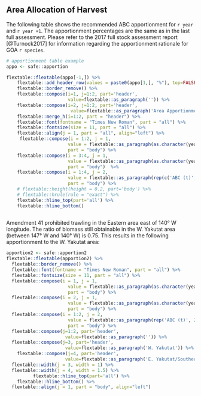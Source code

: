 ## Area Allocation of Harvest

The following table shows the recommended ABC apportionment for `r year` and `r year +1`. 
The apportionment percentages are the same as in the last full assessment. 
Please refer to the 2017 full stock assessment report [@Turnock2017] for information regarding the apportionment rationale for GOA `r species`.

```r
# apportionment table example
appo <- safe::apportion

flextable::flextable(appo[-1,]) %>% 
    flextable::add_header_row(values = paste0(appo[1,], "%"), top=FALSE) %>%
    flextable::border_remove() %>% 
    flextable::compose(i=1, j=1:2, part='header', 
                       value=flextable::as_paragraph('')) %>%
    flextable::compose(i=2, j=1:2, part='header', 
                        value=flextable::as_paragraph('Area Apportionment')) %>% 
    flextable::merge_h(i=1:2, part = "header") %>% 
    flextable::font(fontname = "Times New Roman", part = "all") %>%
    flextable::fontsize(size = 11, part = "all") %>% 
    flextable::align(j = 1, part = "all", align="left") %>% 
     flextable::compose(i = 1:2, j = 1, 
                       value = flextable::as_paragraph(as.character(year)), 
                       part = "body") %>% 
    flextable::compose(i = 3:4, j = 1, 
                       value = flextable::as_paragraph(as.character(year+1)), 
                       part = "body")  %>% 
    flextable::compose(i = 1:4, j = 2, 
                       value = flextable::as_paragraph(rep(c('ABC (t)', 'OFL (t)'), 2)), 
                       part = "body") %>% 
    # flextable::height(height = 0.2, part='body') %>% 
    # flextable::hrule(rule = "exact") %>% 
    flextable::hline_top(part='all') %>% 
    flextable::hline_bottom() 
  
```

Amendment 41 prohibited trawling in the Eastern area east of 140° W longitude. 
The ratio of biomass still obtainable in the W. Yakutat area (between 147° W and 140° W) is 0.75. 
This results in the following apportionment to the W. Yakutat area:

```r
apportion2 <- safe::apportion2
flextable::flextable(apportion2) %>% 
  flextable::border_remove() %>% 
  flextable::font(fontname = "Times New Roman", part = "all") %>%
  flextable::fontsize(size = 11, part = "all") %>%
  flextable::compose(i = 1, j = 1, 
                       value = flextable::as_paragraph(as.character(year)), 
                       part = "body") %>% 
  flextable::compose(i = 2, j = 1, 
                       value = flextable::as_paragraph(as.character(year+1)), 
                       part = "body") %>% 
  flextable::compose(i = 1:2, j = 2, 
                       value = flextable::as_paragraph(rep('ABC (t)', 2)), 
                       part = "body") %>% 
  flextable::compose(j=1:2, part='header', 
                      value=flextable::as_paragraph('')) %>% 
  flextable::compose(j=3, part='header', 
                      value=flextable::as_paragraph('W. Yakutat')) %>% 
    flextable::compose(j=4, part='header', 
                      value=flextable::as_paragraph('E. Yakutat/Southeast')) %>% 
  flextable::width(j = 3, width = 1) %>% 
  flextable::width(j = 4, width = 1.5) %>% 
          flextable::hline_top(part='all') %>% 
    flextable::hline_bottom() %>% 
  flextable::align(j = 1, part = "body", align="left")
  
```
